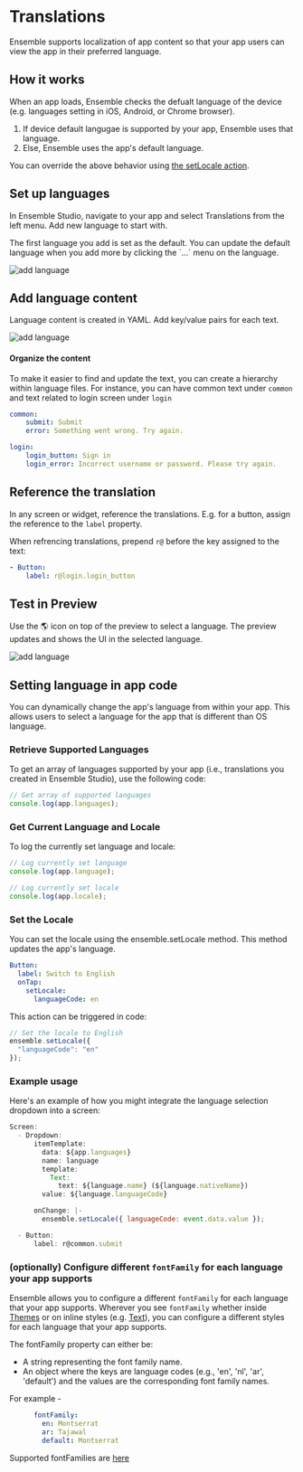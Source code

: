 
# Translations

Ensemble supports localization of app content so that your app users can view the app in their preferred language.

## How it works

When an app loads, Ensemble checks the defualt language of the device (e.g. languages setting in iOS, Android, or Chrome browser). 

1. If device default langugae is supported by your app, Ensemble uses that language.
2. Else, Ensemble uses the app's default language.

You can override the above behavior using [the setLocale action](#set-the-locale).


## Set up languages

In Ensemble Studio, navigate to your app and select Translations from the left menu. Add new language to start with.

<Callout type="info">
  The first language you add is set as the default. You can update the default language when you add more by clicking the `...` menu on the language.
</Callout>


![add language](/images/translations/add-language.png)

## Add language content

Language content is created in YAML. Add key/value pairs for each text.

![add language](/images/translations/add-language-content.png)

#### Organize the content

To make it easier to find and update the text, you can create a hierarchy within language files. For instance, you can have common text under `common` and text related to login screen under `login`

```yaml
common:
    submit: Submit
    error: Something went wrong. Try again.

login:
    login_button: Sign in
    login_error: Incorrect username or password. Please try again.

```


## Reference the translation

In any screen or widget, reference the translations. E.g. for a button, assign the reference to the `label` property.

When refrencing translations, prepend `r@` before the key assigned to the text:


```yaml
- Button:
    label: r@login.login_button
```


## Test in Preview

Use the 🌎 icon on top of the preview to select a language. The preview updates and shows the UI in the selected language.

![add language](/images/translations/test-language.png)


## Setting language in app code

You can dynamically change the app's language from within your app. This allows users to select a language for the app that is different than OS language.

### Retrieve Supported Languages

To get an array of languages supported by your app (i.e., translations you created in Ensemble Studio), use the following code:

```javascript
// Get array of supported languages
console.log(app.languages);
```

### Get Current Language and Locale
To log the currently set language and locale:

```javascript
// Log currently set language
console.log(app.language);

// Log currently set locale
console.log(app.locale);
```

### Set the Locale
You can set the locale using the ensemble.setLocale method. This method updates the app's language.

```yaml
Button:
  label: Switch to English
  onTap:
    setLocale:
      languageCode: en
```

This action can be triggered in code:

```javascript
// Set the locale to English
ensemble.setLocale({
  "languageCode": "en"
});
```


### Example usage
Here's an example of how you might integrate the language selection dropdown into a screen:

```javascript
Screen:
  - Dropdown:
      itemTemplate:
        data: ${app.languages}
        name: language
        template:
          Text:
            text: ${language.name} (${language.nativeName})
        value: ${language.languageCode}

      onChange: |-
        ensemble.setLocale({ languageCode: event.data.value });

  - Button:
      label: r@common.submit
```

### (optionally) Configure different `fontFamily` for each language your app supports
Ensemble allows you to configure a different `fontFamily` for each language that your app supports. Wherever you see `fontFamily` whether inside [Themes](https://docs.ensembleui.com/theme-and-styling/theme) or on inline styles (e.g. [Text](https://docs.ensembleui.com/widgets/types#textstyle)), you can configure a different styles for each language that your app supports. 

The fontFamily property can either be:
- A string representing the font family name.
- An object where the keys are language codes (e.g., 'en', 'nl', 'ar', 'default') and the values are the corresponding font family names.

For example - 
```yaml
      fontFamily:
        en: Montserrat
        ar: Tajawal
        default: Montserrat
```

Supported fontFamilies are [here](https://github.com/material-foundation/flutter-packages/blob/main/packages/google_fonts/generator/families_supported)



